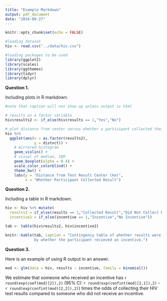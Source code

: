 ```yaml
---
title: "Example Markdown"
output: pdf_document
date: "2024-09-27"
---
```


```r
knitr::opts_chunk$set(echo = FALSE)

#loading dataset
hiv <- read.csv("../data/hiv.csv")

#loading packages to be used
library(ggplot2)
library(scales)
library(ggthemes)
library(tidyr)
library(dplyr)
```

**Question 1.**

Including plots in R markdown.


```r

#note that caption will not show up unless output is html

# results as a factor variable 
hiv$results2 <- if_else(hiv$results == 1,"Yes","No")

# plot distance from center versus whether a participant collected their result
hiv %>% 
  ggplot(aes(x = as.factor(results2),  
             y = distvct)) +
    # mirrored histogram
    geom_violin() +
    # visual of median, IQR
    geom_boxplot(alpha = 0.4) +
    scale_color_colorblind() +
    theme_bw() +
    labs(y = "Distance from Test Result Center (km)", 
         x = "Whether Participant Collected Result")
```
**Question 2.**

Including a table in R markdown.

```r

hiv <- hiv %>% mutate(
  results2 = if_else(results == 1,"Collected Result","Did Not Collect Result"),
  incentive2 = if_else(incentive == 1,"Incentive","No Incentive"))

tab <- table(hiv$results2, hiv$incentive2)

knitr::kable(tab, caption = "Contingency table of whether results were collected
             by whether the participant recieved an incentive.")
```

**Question 3.**

Here is an example of using R output in an answer.


```r

mod <- glm(data = hiv, results ~ incentive, family = binomial())

```

We estimate that someone who received an incentive has `r round(exp(coef(mod)[2]),2)` (95% CI: `r round(exp(confint(mod)[2,1]),2)` - `r round(exp(confint(mod)[2,2]),2)`) times the odds of collecting their HIV test results compared to someone who did not receive an incentive.


